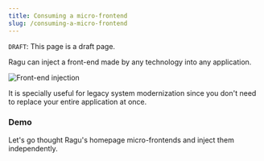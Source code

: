 ```yaml
---
title: Consuming a micro-frontend
slug: /consuming-a-micro-frontend
---
```


`DRAFT`: This page is a draft page.

Ragu can inject a front-end made by any technology into any application.

![Front-end injection](../static/img/front-end-injection.png)

It is specially useful for legacy system modernization since you don't
need to replace your entire application at once.

### Demo

Let's go thought Ragu's homepage micro-frontends and inject them independently.

<RaguWebsiteLoader />
